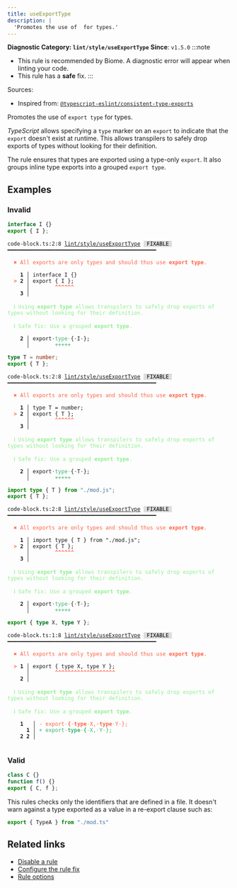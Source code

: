 ```yaml
---
title: useExportType
description: |
  'Promotes the use of  for types.'
---
```


**Diagnostic Category: `lint/style/useExportType`**
<Tabs>
<TabItem label="TypeScript and TSX" icon="seti:typescript">
**Since**: `v1.5.0`
:::note
- This rule is recommended by Biome. A diagnostic error will appear when linting your code.
- This rule has a **safe** fix.
:::

Sources: 
- Inspired from: <a href="https://typescript-eslint.io/rules/consistent-type-exports" target="_blank"><code>@typescript-eslint/consistent-type-exports</code></a>

Promotes the use of `export type` for types.

_TypeScript_ allows specifying a `type` marker on an `export` to indicate that the `export` doesn't exist at runtime.
This allows transpilers to safely drop exports of types without looking for their definition.

The rule ensures that types are exported using a type-only `export`.
It also groups inline type exports into a grouped `export type`.

## Examples

### Invalid

```ts
interface I {}
export { I };
```

<pre class="language-text"><code class="language-text">code-block.ts:2:8 <a href="https://biomejs.dev/linter/rules/use-export-type">lint/style/useExportType</a> <span style="color: #000; background-color: #ddd;"> FIXABLE </span> ━━━━━━━━━━━━━━━━━━━━━━━━━━━━━━━━━━━━━━━━━━━━━━━<br /><br />  <strong><span style="color: Tomato;">✖</span></strong> <span style="color: Tomato;">All exports are only types and should thus use </span><span style="color: Tomato;"><strong>export type</strong></span><span style="color: Tomato;">.</span><br />  <br />    <strong>1 │ </strong>interface I &#123;&#125;<br />  <strong><span style="color: Tomato;">&gt;</span></strong> <strong>2 │ </strong>export &#123; I &#125;;<br />   <strong>   │ </strong>       <strong><span style="color: Tomato;">^</span></strong><strong><span style="color: Tomato;">^</span></strong><strong><span style="color: Tomato;">^</span></strong><strong><span style="color: Tomato;">^</span></strong><strong><span style="color: Tomato;">^</span></strong><strong><span style="color: Tomato;">^</span></strong><br />    <strong>3 │ </strong><br />  <br />  <strong><span style="color: lightgreen;">ℹ</span></strong> <span style="color: lightgreen;">Using </span><span style="color: lightgreen;"><strong>export type</strong></span><span style="color: lightgreen;"> allows transpilers to safely drop exports of types without looking for their definition.</span><br />  <br />  <strong><span style="color: lightgreen;">ℹ</span></strong> <span style="color: lightgreen;">Safe fix</span><span style="color: lightgreen;">: </span><span style="color: lightgreen;">Use a grouped </span><span style="color: lightgreen;"><strong>export type</strong></span><span style="color: lightgreen;">.</span><br />  <br />  <strong>  2 │ </strong>export<span style="opacity: 0.8;">·</span><span style="color: MediumSeaGreen;">t</span><span style="color: MediumSeaGreen;">y</span><span style="color: MediumSeaGreen;">p</span><span style="color: MediumSeaGreen;">e</span><span style="opacity: 0.8;"><span style="color: MediumSeaGreen;">·</span></span>&#123;<span style="opacity: 0.8;">·</span>I<span style="opacity: 0.8;">·</span>&#125;;<br />  <strong>    │ </strong>       <span style="color: MediumSeaGreen;">+</span><span style="color: MediumSeaGreen;">+</span><span style="color: MediumSeaGreen;">+</span><span style="color: MediumSeaGreen;">+</span><span style="color: MediumSeaGreen;">+</span>      <br /></code></pre>

```ts
type T = number;
export { T };
```

<pre class="language-text"><code class="language-text">code-block.ts:2:8 <a href="https://biomejs.dev/linter/rules/use-export-type">lint/style/useExportType</a> <span style="color: #000; background-color: #ddd;"> FIXABLE </span> ━━━━━━━━━━━━━━━━━━━━━━━━━━━━━━━━━━━━━━━━━━━━━━━<br /><br />  <strong><span style="color: Tomato;">✖</span></strong> <span style="color: Tomato;">All exports are only types and should thus use </span><span style="color: Tomato;"><strong>export type</strong></span><span style="color: Tomato;">.</span><br />  <br />    <strong>1 │ </strong>type T = number;<br />  <strong><span style="color: Tomato;">&gt;</span></strong> <strong>2 │ </strong>export &#123; T &#125;;<br />   <strong>   │ </strong>       <strong><span style="color: Tomato;">^</span></strong><strong><span style="color: Tomato;">^</span></strong><strong><span style="color: Tomato;">^</span></strong><strong><span style="color: Tomato;">^</span></strong><strong><span style="color: Tomato;">^</span></strong><strong><span style="color: Tomato;">^</span></strong><br />    <strong>3 │ </strong><br />  <br />  <strong><span style="color: lightgreen;">ℹ</span></strong> <span style="color: lightgreen;">Using </span><span style="color: lightgreen;"><strong>export type</strong></span><span style="color: lightgreen;"> allows transpilers to safely drop exports of types without looking for their definition.</span><br />  <br />  <strong><span style="color: lightgreen;">ℹ</span></strong> <span style="color: lightgreen;">Safe fix</span><span style="color: lightgreen;">: </span><span style="color: lightgreen;">Use a grouped </span><span style="color: lightgreen;"><strong>export type</strong></span><span style="color: lightgreen;">.</span><br />  <br />  <strong>  2 │ </strong>export<span style="opacity: 0.8;">·</span><span style="color: MediumSeaGreen;">t</span><span style="color: MediumSeaGreen;">y</span><span style="color: MediumSeaGreen;">p</span><span style="color: MediumSeaGreen;">e</span><span style="opacity: 0.8;"><span style="color: MediumSeaGreen;">·</span></span>&#123;<span style="opacity: 0.8;">·</span>T<span style="opacity: 0.8;">·</span>&#125;;<br />  <strong>    │ </strong>       <span style="color: MediumSeaGreen;">+</span><span style="color: MediumSeaGreen;">+</span><span style="color: MediumSeaGreen;">+</span><span style="color: MediumSeaGreen;">+</span><span style="color: MediumSeaGreen;">+</span>      <br /></code></pre>

```ts
import type { T } from "./mod.js";
export { T };
```

<pre class="language-text"><code class="language-text">code-block.ts:2:8 <a href="https://biomejs.dev/linter/rules/use-export-type">lint/style/useExportType</a> <span style="color: #000; background-color: #ddd;"> FIXABLE </span> ━━━━━━━━━━━━━━━━━━━━━━━━━━━━━━━━━━━━━━━━━━━━━━━<br /><br />  <strong><span style="color: Tomato;">✖</span></strong> <span style="color: Tomato;">All exports are only types and should thus use </span><span style="color: Tomato;"><strong>export type</strong></span><span style="color: Tomato;">.</span><br />  <br />    <strong>1 │ </strong>import type &#123; T &#125; from &quot;./mod.js&quot;;<br />  <strong><span style="color: Tomato;">&gt;</span></strong> <strong>2 │ </strong>export &#123; T &#125;;<br />   <strong>   │ </strong>       <strong><span style="color: Tomato;">^</span></strong><strong><span style="color: Tomato;">^</span></strong><strong><span style="color: Tomato;">^</span></strong><strong><span style="color: Tomato;">^</span></strong><strong><span style="color: Tomato;">^</span></strong><strong><span style="color: Tomato;">^</span></strong><br />    <strong>3 │ </strong><br />  <br />  <strong><span style="color: lightgreen;">ℹ</span></strong> <span style="color: lightgreen;">Using </span><span style="color: lightgreen;"><strong>export type</strong></span><span style="color: lightgreen;"> allows transpilers to safely drop exports of types without looking for their definition.</span><br />  <br />  <strong><span style="color: lightgreen;">ℹ</span></strong> <span style="color: lightgreen;">Safe fix</span><span style="color: lightgreen;">: </span><span style="color: lightgreen;">Use a grouped </span><span style="color: lightgreen;"><strong>export type</strong></span><span style="color: lightgreen;">.</span><br />  <br />  <strong>  2 │ </strong>export<span style="opacity: 0.8;">·</span><span style="color: MediumSeaGreen;">t</span><span style="color: MediumSeaGreen;">y</span><span style="color: MediumSeaGreen;">p</span><span style="color: MediumSeaGreen;">e</span><span style="opacity: 0.8;"><span style="color: MediumSeaGreen;">·</span></span>&#123;<span style="opacity: 0.8;">·</span>T<span style="opacity: 0.8;">·</span>&#125;;<br />  <strong>    │ </strong>       <span style="color: MediumSeaGreen;">+</span><span style="color: MediumSeaGreen;">+</span><span style="color: MediumSeaGreen;">+</span><span style="color: MediumSeaGreen;">+</span><span style="color: MediumSeaGreen;">+</span>      <br /></code></pre>

```ts
export { type X, type Y };
```

<pre class="language-text"><code class="language-text">code-block.ts:1:8 <a href="https://biomejs.dev/linter/rules/use-export-type">lint/style/useExportType</a> <span style="color: #000; background-color: #ddd;"> FIXABLE </span> ━━━━━━━━━━━━━━━━━━━━━━━━━━━━━━━━━━━━━━━━━━━━━━━<br /><br />  <strong><span style="color: Tomato;">✖</span></strong> <span style="color: Tomato;">All exports are only types and should thus use </span><span style="color: Tomato;"><strong>export type</strong></span><span style="color: Tomato;">.</span><br />  <br />  <strong><span style="color: Tomato;">&gt;</span></strong> <strong>1 │ </strong>export &#123; type X, type Y &#125;;<br />   <strong>   │ </strong>       <strong><span style="color: Tomato;">^</span></strong><strong><span style="color: Tomato;">^</span></strong><strong><span style="color: Tomato;">^</span></strong><strong><span style="color: Tomato;">^</span></strong><strong><span style="color: Tomato;">^</span></strong><strong><span style="color: Tomato;">^</span></strong><strong><span style="color: Tomato;">^</span></strong><strong><span style="color: Tomato;">^</span></strong><strong><span style="color: Tomato;">^</span></strong><strong><span style="color: Tomato;">^</span></strong><strong><span style="color: Tomato;">^</span></strong><strong><span style="color: Tomato;">^</span></strong><strong><span style="color: Tomato;">^</span></strong><strong><span style="color: Tomato;">^</span></strong><strong><span style="color: Tomato;">^</span></strong><strong><span style="color: Tomato;">^</span></strong><strong><span style="color: Tomato;">^</span></strong><strong><span style="color: Tomato;">^</span></strong><strong><span style="color: Tomato;">^</span></strong><br />    <strong>2 │ </strong><br />  <br />  <strong><span style="color: lightgreen;">ℹ</span></strong> <span style="color: lightgreen;">Using </span><span style="color: lightgreen;"><strong>export type</strong></span><span style="color: lightgreen;"> allows transpilers to safely drop exports of types without looking for their definition.</span><br />  <br />  <strong><span style="color: lightgreen;">ℹ</span></strong> <span style="color: lightgreen;">Safe fix</span><span style="color: lightgreen;">: </span><span style="color: lightgreen;">Use a grouped </span><span style="color: lightgreen;"><strong>export type</strong></span><span style="color: lightgreen;">.</span><br />  <br />    <strong>1</strong>  <strong> │ </strong><span style="color: Tomato;">-</span> <span style="color: Tomato;">e</span><span style="color: Tomato;">x</span><span style="color: Tomato;">p</span><span style="color: Tomato;">o</span><span style="color: Tomato;">r</span><span style="color: Tomato;">t</span><span style="color: Tomato;"><span style="opacity: 0.8;">·</span></span><span style="color: Tomato;"><strong>&#123;</strong></span><span style="color: Tomato;"><span style="opacity: 0.8;">·</span></span><span style="color: Tomato;"><strong>t</strong></span><span style="color: Tomato;"><strong>y</strong></span><span style="color: Tomato;"><strong>p</strong></span><span style="color: Tomato;"><strong>e</strong></span><span style="color: Tomato;"><span style="opacity: 0.8;">·</span></span><span style="color: Tomato;">X</span><span style="color: Tomato;">,</span><span style="color: Tomato;"><span style="opacity: 0.8;"><strong>·</strong></span></span><span style="color: Tomato;"><strong>t</strong></span><span style="color: Tomato;"><strong>y</strong></span><span style="color: Tomato;"><strong>p</strong></span><span style="color: Tomato;"><strong>e</strong></span><span style="color: Tomato;"><span style="opacity: 0.8;">·</span></span><span style="color: Tomato;">Y</span><span style="color: Tomato;"><span style="opacity: 0.8;">·</span></span><span style="color: Tomato;">&#125;</span><span style="color: Tomato;">;</span><br />      <strong>1</strong><strong> │ </strong><span style="color: MediumSeaGreen;">+</span> <span style="color: MediumSeaGreen;">e</span><span style="color: MediumSeaGreen;">x</span><span style="color: MediumSeaGreen;">p</span><span style="color: MediumSeaGreen;">o</span><span style="color: MediumSeaGreen;">r</span><span style="color: MediumSeaGreen;">t</span><span style="color: MediumSeaGreen;"><span style="opacity: 0.8;">·</span></span><span style="color: MediumSeaGreen;"><strong>t</strong></span><span style="color: MediumSeaGreen;"><strong>y</strong></span><span style="color: MediumSeaGreen;"><strong>p</strong></span><span style="color: MediumSeaGreen;"><strong>e</strong></span><span style="color: MediumSeaGreen;"><span style="opacity: 0.8;">·</span></span><span style="color: MediumSeaGreen;"><strong>&#123;</strong></span><span style="color: MediumSeaGreen;"><span style="opacity: 0.8;">·</span></span><span style="color: MediumSeaGreen;">X</span><span style="color: MediumSeaGreen;">,</span><span style="color: MediumSeaGreen;"><span style="opacity: 0.8;">·</span></span><span style="color: MediumSeaGreen;">Y</span><span style="color: MediumSeaGreen;"><span style="opacity: 0.8;">·</span></span><span style="color: MediumSeaGreen;">&#125;</span><span style="color: MediumSeaGreen;">;</span><br />    <strong>2</strong> <strong>2</strong><strong> │ </strong>  <br />  <br /></code></pre>

### Valid

```js
class C {}
function f() {}
export { C, f };
```

This rules checks only the identifiers that are defined in a file.
It doesn't warn against a type exported as a value in a re-export clause such as:

```ts
export { TypeA } from "./mod.ts"
```

## Related links

- [Disable a rule](/linter/#disable-a-lint-rule)
- [Configure the rule fix](/linter#configure-the-rule-fix)
- [Rule options](/linter/#rule-options)

</TabItem>
</Tabs>

